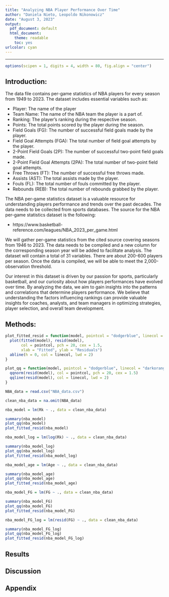 ---
title: "Analyzing NBA Player Performance Over Time"
author: "Daniela Nieto, Leopoldo Nikonowicz"
date: "August 3, 2023"
output:
  pdf_document: default
  html_document: 
    theme: readable
    toc: yes
urlcolor: cyan
---

***

```{r setup, echo = FALSE, message = FALSE, warning = FALSE}
options(scipen = 1, digits = 4, width = 80, fig.align = "center")
```

## Introduction:

The data file contains per-game statistics of NBA players for every season from 1949 to
2023. The dataset includes essential variables such as:

 - Player: The name of the player
 - Team Name: The name of the NBA team the player is a part of.
 - Ranking: The player’s ranking during the respective season.
 - Points: The total points scored by the player during the season.
 - Field Goals (FG): The number of successful field goals made by the player.
 - Field Goal Attempts (FGA): The total number of field goal attempts by the player.
 - 2-Point Field Goals (2P): The number of successful two-point field goals made.
 - 2-Point Field Goal Attempts (2PA): The total number of two-point field goal attempts.
 - Free Throws (FT): The number of successful free throws made.
 - Assists (AST): The total assists made by the player.
 - Fouls (FL): The total number of fouls committed by the player.
 - Rebounds (REB): The total number of rebounds grabbed by the player.

The NBA per-game statistics dataset is a valuable resource for understanding players
performance and trends over the past decades. The data needs to be collected from
sports databases. The source for the NBA per-game statistics dataset is the following:

 - https://www.basketball-reference.com/leagues/NBA_2023_per_game.html

We will gather per-game statistics from the cited source covering seasons from 1946 to
2023. The data needs to be compiled and a new column for the corresponding season
year will be added to facilitate analysis. The dataset will contain a total of 31 variables.
There are about 200-600 players per season. Once the data is compiled, we will be able
to meet the 2,000-observation threshold.

Our interest in this dataset is driven by our passion for sports, particularly basketball,
and our curiosity about how players performances have evolved over time. By analyzing
the data, we aim to gain insights into the patterns and correlations that determine
players performance. We believe that understanding the factors influencing rankings
can provide valuable insights for coaches, analysts, and team managers in optimizing
strategies, player selection, and overall team development.

## Methods:

```{r, echo = FALSE}
plot_fitted_resid = function(model, pointcol = "dodgerblue", linecol = "darkorange") {
  plot(fitted(model), resid(model), 
       col = pointcol, pch = 20, cex = 1.5,
       xlab = "Fitted", ylab = "Residuals")
  abline(h = 0, col = linecol, lwd = 2)
}

plot_qq = function(model, pointcol = "dodgerblue", linecol = "darkorange") {
  qqnorm(resid(model), col = pointcol, pch = 20, cex = 1.5)
  qqline(resid(model), col = linecol, lwd = 2)
}
```


```{r pressure, echo=FALSE}
NBA_data = read.csv("NBA_data.csv")

clean_nba_data = na.omit(NBA_data)
```

```{r}
nba_model = lm(Rk ~ ., data = clean_nba_data)
```

```{r}
summary(nba_model)
plot_qq(nba_model)
plot_fitted_resid(nba_model)
```


```{r}
nba_model_log = lm(log(Rk) ~ ., data = clean_nba_data)
```

```{r}
summary(nba_model_log)
plot_qq(nba_model_log)
plot_fitted_resid(nba_model_log)
```



```{r}
nba_model_age = lm(Age ~ ., data = clean_nba_data)
```

```{r}
summary(nba_model_age)
plot_qq(nba_model_age)
plot_fitted_resid(nba_model_age)
```


```{r}
nba_model_FG = lm(FG ~ ., data = clean_nba_data)
```

```{r}
summary(nba_model_FG)
plot_qq(nba_model_FG)
plot_fitted_resid(nba_model_FG)
```


```{r}

nba_model_FG_log = lm(resid(FG) ~ ., data = clean_nba_data)
```

```{r}
summary(nba_model_FG_log)
plot_qq(nba_model_FG_log)
plot_fitted_resid(nba_model_FG_log)
```

## Results

## Discussion

## Appendix
